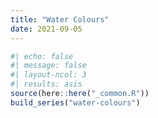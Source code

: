 ```yaml
---
title: "Water Colours"
date: 2021-09-05
---
```

  
```r
#| echo: false
#| message: false
#| layout-ncol: 3
#| results: asis
source(here::here("_common.R"))
build_series("water-colours")
```
